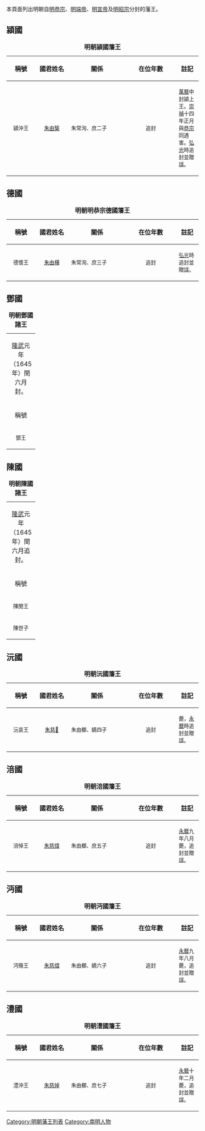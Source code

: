 本頁面列出明朝自[[朱常洵|明恭宗]]、[[朱碩熿|明端帝]]、[[朱器墭|明宣帝]]及[[永历帝|明昭宗]]分封的藩王。

==潁國==
{| class="wikitable" width=98%
|+'''明朝潁國藩王'''
|-
!稱號||style="white-space:nowrap;"|國君姓名||關係||在位年數||註記
|-
|width="60" align ="center"|<small>潁沖王||width="70" align ="center"|<small>[[朱由榘|朱由榘]]||width="135"|<small>朱常洵、庶二子||width="115" align ="center"|<small>追封||<small>[[萬曆|萬曆]]中封潁上王。[[崇禎|崇禎]]十四年正月與[[明恭宗|恭宗]]同遇害。[[弘光|弘光]]時追封並贈諡。
|}

==德國==
{| class="wikitable" width=98%
|+'''明朝明恭宗德國藩王'''
|-
!稱號||style="white-space:nowrap;"|國君姓名||關係||在位年數||註記
|-
|width="60" align ="center"|<small>德懷王||width="70" align ="center"|<small>[[朱由樺|朱由樺]]||width="135"|<small>朱常洵、庶三子||width="115" align ="center"|<small>追封||<small>[[弘光|弘光]]時追封並贈諡。
|}

==鄧國==
{| class="wikitable" width=98%
|+'''明朝鄧國諸王'''
|-
| colspan=5 align="center"|[[隆武|隆武]]元年（1645年）閏六月封。
|-
!稱號||style="white-space:nowrap;"|國君姓名||關係||在位年數||註記
|-
|width="60" align ="center"|<small>鄧王||width="70" align ="center"|<small>[[朱器䵺|朱器䵺]]||width="135"|<small>朱碩熿、庶十一子||width="115" align ="center"|<small>1645年—1646年||<small>[[萬曆|萬曆]]四十二年封德安王。隆武元年閏六月晉封。二年十二月薨。
|}
==陳國==
{| class="wikitable" width=98%
|+'''明朝陳國諸王'''
|-
| colspan=5 align="center"|[[隆武|隆武]]元年（1645年）閏六月追封。
|-
!稱號||style="white-space:nowrap;"|國君姓名||關係||在位年數||註記
|-
|width="60" align ="center"|<small>陳閔王||width="70" align ="center"|<small>[[朱聿𨧨|朱聿𨧨]]||width="135"|<small>朱器墭、子||width="115" align ="center"|<small>追封||<small>隆武元年閏六月追封。
|-
|width="60" align ="center"|<small>陳世子||width="70" align ="center"|<small>[[朱琳渼|朱琳渼]]||width="135"|<small>朱聿𨧨、子||width="115" align ="center"|<small>||<small>隆武二年正月封。國亡不知所終。
|}

==沅國==
{| class="wikitable" width=98%
|+'''明朝沅國藩王'''
|-
!稱號||style="white-space:nowrap;"|國君姓名||關係||在位年數||註記
|-
|width="60" align ="center"|<small>沅哀王||width="70" align ="center"|<small>[[朱慈𤇥|朱慈𤇥]]||width="135"|<small>朱由榔、嫡四子||width="115" align ="center"|<small>追封||<small>薨，[[永曆_(南明)|永曆]]時追封並贈諡。
|}
==涪國==
{| class="wikitable" width=98%
|+'''明朝涪國藩王'''
|-
!稱號||style="white-space:nowrap;"|國君姓名||關係||在位年數||註記
|-
|width="60" align ="center"|<small>涪悼王||width="70" align ="center"|<small>[[朱慈煒|朱慈煒]]||width="135"|<small>朱由榔、庶五子||width="115" align ="center"|<small>追封||<small>[[永曆_(南明)|永曆]]九年八月薨，追封並贈諡。
|}
==沔國==
{| class="wikitable" width=98%
|+'''明朝沔國藩王'''
|-
!稱號||style="white-space:nowrap;"|國君姓名||關係||在位年數||註記
|-
|width="60" align ="center"|<small>沔殤王||width="70" align ="center"|<small>[[朱慈熠|朱慈熠]]||width="135"|<small>朱由榔、嫡六子||width="115" align ="center"|<small>追封||<small>[[永曆_(南明)|永曆]]九年八月薨，追封並贈諡。
|}
==澧國==
{| class="wikitable" width=98%
|+'''明朝澧國藩王'''
|-
!稱號||style="white-space:nowrap;"|國君姓名||關係||在位年數||註記
|-
|width="60" align ="center"|<small>澧沖王||width="70" align ="center"|<small>[[朱慈焯|朱慈焯]]||width="135"|<small>朱由榔、庶七子||width="115" align ="center"|<small>追封||<small>[[永曆_(南明)|永曆]]十年二月薨，追封並贈諡。
|}

{{明朝藩王列表}}
[[Category:明朝藩王列表|Category:明朝藩王列表]]
[[Category:南明人物|Category:南明人物]]